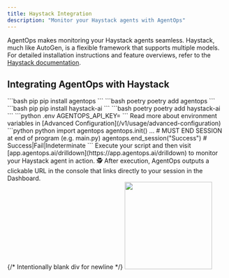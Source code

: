 ```yaml
---
title: Haystack Integration
description: "Monitor your Haystack agents with AgentOps"
---
```



AgentOps makes monitoring your Haystack agents seamless. Haystack, much like AutoGen, is a flexible framework that supports multiple models. For detailed installation instructions and feature overviews, refer to the [Haystack documentation](https://docs.haystack.deepset.ai/docs/installation).

## Integrating AgentOps with Haystack

<Steps>
  <Step title="Install the AgentOps SDK">
    <CodeGroup>
      ```bash pip
      pip install agentops
      ```
      ```bash poetry
      poetry add agentops
      ```
    </CodeGroup>
  </Step>
  <Step title="Install Haystack">
    <CodeGroup>
      ```bash pip
      pip install haystack-ai
      ```
      ```bash poetry
      poetry add haystack-ai
      ```
    </CodeGroup>
  </Step>
  <Step title="Configure your environment">
    <EnvTooltip />
    <CodeGroup>
      ```python .env
      AGENTOPS_API_KEY=<YOUR API KEY>
      ```
    </CodeGroup>
    Read more about environment variables in [Advanced Configuration](/v1/usage/advanced-configuration)
  </Step>
  <Step title="Add 3 lines of code">
    <CodeTooltip/>
    <CodeGroup>
      ```python python
      import agentops
      agentops.init(<INSERT YOUR API KEY HERE>)
      ...
      # MUST END SESSION at end of program (e.g. main.py)
      agentops.end_session("Success") # Success|Fail|Indeterminate
      ```
    </CodeGroup>
  </Step>
  <Step title="Run your agent">
    Execute your script and then visit [app.agentops.ai/drilldown](https://app.agentops.ai/drilldown) to monitor your Haystack agent in action. 🕵️
    <Tip>
      After execution, AgentOps outputs a clickable URL in the console that links directly to your session in the Dashboard.
    </Tip>
    <div/>{/* Intentionally blank div for newline */}
    <Frame type="glass" caption="Clickable link to session">
      <img height="200" src="https://github.com/AgentOps-AI/agentops/blob/main/docs/images/link-to-session.gif?raw=true" />
    </Frame>
  </Step>
</Steps>

<script type="module" src="/scripts/github_stars.js"></script>
<script type="module" src="/scripts/scroll-img-fadein-animation.js"></script>
<script type="module" src="/scripts/button_heartbeat_animation.js"></script>
<script type="css" src="/styles/styles.css"></script>
<script type="module" src="/scripts/adjust_api_dynamically.js"></script>

